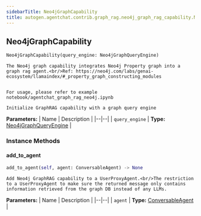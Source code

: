```yaml
---
sidebarTitle: Neo4jGraphCapability
title: autogen.agentchat.contrib.graph_rag.neo4j_graph_rag_capability.Neo4jGraphCapability
---
```

<h2 id="autogen.agentchat.contrib.graph_rag.neo4j_graph_rag_capability.Neo4jGraphCapability" class="doc doc-heading">
    <code class="doc-symbol doc-symbol-heading doc-symbol-class"></code>
    <span class="doc doc-object-name doc-class-name">Neo4jGraphCapability</span>
</h2>

```python
Neo4jGraphCapability(query_engine: Neo4jGraphQueryEngine)
```

    The Neo4j graph capability integrates Neo4j Property graph into a graph rag agent.<br/>Ref: https://neo4j.com/labs/genai-ecosystem/llamaindex/#_property_graph_constructing_modules
    
    
    For usage, please refer to example notebook/agentchat_graph_rag_neo4j.ipynb
    
    Initialize GraphRAG capability with a graph query engine

<b>Parameters:</b>
| Name | Description |
|--|--|
| `query_engine` | **Type:** [Neo4jGraphQueryEngine](/docs/api-reference/autogen/agentchat/contrib/graph_rag/neo4j_graph_query_engine/Neo4jGraphQueryEngine) |

### Instance Methods

<code class="doc-symbol doc-symbol-heading doc-symbol-method"></code>
#### add_to_agent

```python
add_to_agent(self, agent: ConversableAgent) -> None
```

    Add Neo4j GraphRAG capability to a UserProxyAgent.<br/>The restriction to a UserProxyAgent to make sure the returned message only contains information retrieved from the graph DB instead of any LLMs.

<b>Parameters:</b>
| Name | Description |
|--|--|
| `agent` | **Type:** [ConversableAgent](/docs/api-reference/autogen/ConversableAgent) |

<br />